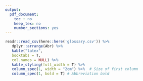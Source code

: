 ```yaml
---
output:
  pdf_document:
    toc : no
    keep_tex: no
    number_sections: yes
---
```


```r
readr::read_csv(here::here('glossary.csv')) %>% 
   dplyr::arrange(Abr) %>%
   kable("latex",
   booktabs = T,
   col.names = NULL) %>%
   kable_styling(full_width = T) %>%
   column_spec(1, width = "2cm") %>%  # Size of first column
   column_spec(1, bold = T) # Abbreviation bold

```